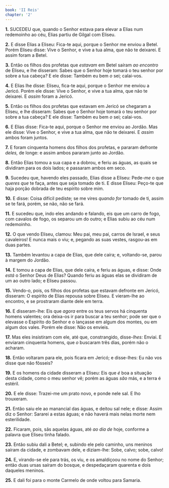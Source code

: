 ```yaml
---
book: 'II Reis'
chapter: '2'
---
```


**1.** SUCEDEU que, quando o Senhor estava para elevar a Elias num redemoinho ao céu, Elias partiu de Gilgal com Eliseu.

**2.** E disse Elias a Eliseu: Fica-te aqui, porque o Senhor me enviou a Betel. Porém Eliseu disse: Vive o Senhor, e vive a tua alma, que não te deixarei. E assim foram a Betel.

**3.** Então os filhos dos profetas que *estavam* em Betel saíram *ao encontro* de Eliseu, e lhe disseram: Sabes que o Senhor hoje tomará o teu senhor por sobre a tua cabeça? E ele disse: Também eu bem *o* sei; calai-vos.

**4.** E Elias lhe disse: Eliseu, fica-te aqui, porque o Senhor me enviou a Jericó. Porém ele disse: Vive o Senhor, e vive a tua alma, que não te deixarei. E *assim* foram a Jericó.

**5.** Então os filhos dos profetas que estavam em Jericó se chegaram a Eliseu, e lhe disseram: Sabes que o Senhor hoje tomará o teu senhor por sobre a tua cabeça? E ele disse: Também eu bem *o* sei; calai-vos.

**6.** E Elias disse: Fica-te aqui, porque o Senhor me enviou ao Jordão. Mas ele disse: Vive o Senhor, e vive a tua alma, que não te deixarei. E *assim* ambos foram juntos.

**7.** E foram cinquenta homens dos filhos dos profetas, e pararam defronte *deles,* de longe: e assim ambos pararam junto ao Jordão.

**8.** Então Elias tomou a sua capa e a dobrou, e feriu as águas, as quais se dividiram para os dois lados; e passaram ambos em seco.

**9.** Sucedeu que, havendo eles passado, Elias disse a Eliseu: Pede-*me* o que *queres que* te faça, antes que seja tomado de ti. E disse Eliseu: Peço-te que haja porção dobrada de teu espírito sobre mim.

**10.** E disse: Coisa difícil pediste; se me vires *quando for* tomado de ti, assim se te fará, porém, se não, não se fará.

**11.** E sucedeu que, indo eles andando e falando, eis que um carro de fogo, com cavalos de fogo, os separou um do outro; e Elias subiu ao céu num redemoinho.

**12.** O que vendo Eliseu, clamou: Meu pai, meu pai, carros de Israel, e seus cavaleiros! E nunca mais o viu; e, pegando as suas vestes, rasgou-as em duas partes.

**13.** Também levantou a capa de Elias, que dele caíra; e, voltando-se, parou à margem do Jordão.

**14.** E tomou a capa de Elias, que dele caíra, e feriu as águas, e disse: Onde *está* o Senhor Deus de Elias? Quando feriu as águas elas se dividiram de um ao outro lado; e Eliseu passou.

**15.** Vendo-o, pois, os filhos dos profetas que estavam defronte em Jericó, disseram: O espírito de Elias repousa sobre Eliseu. E vieram-lhe ao encontro, e se prostraram diante dele em terra.

**16.** E disseram-lhe: Eis que *agora* entre os teus servos há cinquenta homens valentes; ora deixa-os ir para buscar a teu senhor; pode ser que o elevasse o Espírito do Senhor e o lançasse em algum dos montes, ou em algum dos vales. Porém ele disse: Não os envieis.

**17.** Mas eles insistiram com ele, até que, constrangido, disse-*lhes:* Enviai. E enviaram cinquenta homens, que *o* buscaram três dias, porém não o acharam.

**18.** Então voltaram para ele, pois ficara em Jericó; e disse-lhes: Eu não vos disse que não fôsseis?

**19.** E os homens da cidade disseram a Eliseu: Eis que *é* boa a situação desta cidade, como o meu senhor vê; porém as águas *são* más, e a terra é estéril.

**20.** E ele disse: Trazei-me um prato novo, e ponde nele sal. E lho trouxeram.

**21.** Então saiu ele ao manancial das águas, e deitou sal nele; e disse: Assim diz o Senhor: Sararei a estas águas; e não haverá mais nelas morte nem esterilidade.

**22.** Ficaram, pois, sãs aquelas águas, até *ao dia de* hoje, conforme a palavra que Eliseu tinha falado.

**23.** Então subiu dali a Betel; e, subindo ele pelo caminho, uns meninos saíram da cidade, e zombavam dele, e diziam-lhe: Sobe, calvo; sobe, calvo!

**24.** E, virando-se ele para trás, os viu, e os amaldiçoou no nome do Senhor; então duas ursas saíram do bosque, e despedaçaram quarenta e dois daqueles meninos.

**25.** E dali foi para o monte Carmelo de onde voltou para Samaria.
